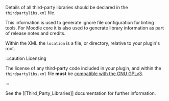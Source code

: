 Details of all third-party libraries should be declared in the `thirdpartylibs.xml` file.

This information is used to generate ignore file configuration for linting tools. For Moodle core it is also used to generate library information as part of release notes and credits.

Within the XML the `location` is a file, or directory, relative to your plugin's root.

:::caution Licensing

The license of any third-party code included in your plugin, and within the `thirdpartylibs.xml` file **must** be [compatible with the GNU GPLv3](http://www.gnu.org/licenses/license-list.html#GPLCompatibleLicenses).

:::

See the [[Third_Party_Libraries]] documentation for further information.

